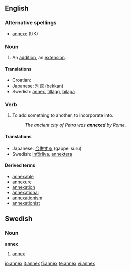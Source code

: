 ==English==
===Alternative spellings===
*[[annexe]] (UK)

===Noun===
{{en-noun|annexes}}
# An [[addition]], an [[extension]].

====Translations====
*Croatian: {{t|hr|aneks|m}}
*Japanese: [[別館]] (bekkan)
*Swedish: [[#Swedish|annex]], [[tillägg]], [[bilaga]]

===Verb===
{{en-verb|annex|es}}
# To add something to another, to incorporate into.
#:''The ancient city of Petra was '''annexed''' by Rome.''

====Translations====
*Japanese: [[合併する]] (gappei suru)
*Swedish: [[införliva]], [[annektera]]

====Derived terms====
* [[annexable]]
* [[annexure]]
* [[annexation]]
* [[annexational]]
* [[annexationism]]
* [[annexationist]]

==Swedish==
===Noun===
{{sv-noun-n-zero}}
'''annex'''
#[[#English|annex]]

[[io:annex]]
[[it:annex]]
[[fi:annex]]
[[te:annex]]
[[vi:annex]]